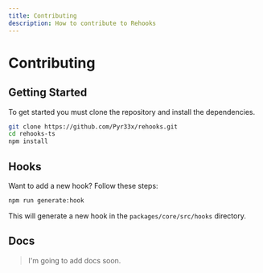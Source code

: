 ```yaml
---
title: Contributing
description: How to contribute to Rehooks
---
```


# Contributing

## Getting Started

To get started you must clone the repository and install the dependencies.

```bash
git clone https://github.com/Pyr33x/rehooks.git
cd rehooks-ts
npm install
```

## Hooks

Want to add a new hook? Follow these steps:

```bash
npm run generate:hook
```

This will generate a new hook in the `packages/core/src/hooks` directory.

## Docs

> I'm going to add docs soon.
